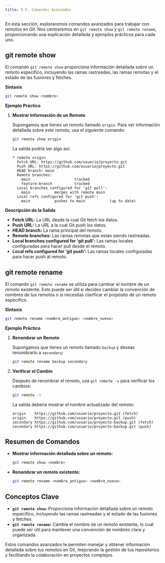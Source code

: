 ```yaml
---
title: 5.5. Comandos Avanzados
---
```


En esta sección, exploraremos comandos avanzados para trabajar con remotos en Git. Nos centraremos en `git remote show` y `git remote rename`, proporcionando una explicación detallada y ejemplos prácticos para cada uno.

## git remote show

El comando `git remote show` proporciona información detallada sobre un remoto específico, incluyendo las ramas rastreadas, las ramas remotas y el estado de las fusiones y fetches.

**Sintaxis**

```bash
git remote show <nombre>
```

**Ejemplo Práctico**

1. **Mostrar Información de un Remoto**

   Supongamos que tienes un remoto llamado `origin`. Para ver información detallada sobre este remoto, usa el siguiente comando:

   ```bash
   git remote show origin
   ```

   La salida podría ser algo así:

   ```
   * remote origin
     Fetch URL: https://github.com/usuario/proyecto.git
     Push URL: https://github.com/usuario/proyecto.git
     HEAD branch: main
     Remote branches:
       main                    tracked
       feature-branch          tracked
     Local branches configured for 'git pull':
       main           merges with remote main
     Local refs configured for 'git push':
       main           pushes to main           (up to date)
   ```

**Descripción de la Salida**

- **Fetch URL:** La URL desde la cual Git fetch los datos.
- **Push URL:** La URL a la cual Git push los datos.
- **HEAD branch:** La rama principal del remoto.
- **Remote branches:** Las ramas remotas que están siendo rastreadas.
- **Local branches configured for 'git pull':** Las ramas locales configuradas para hacer pull desde el remoto.
- **Local refs configured for 'git push':** Las ramas locales configuradas para hacer push al remoto.

## git remote rename

El comando `git remote rename` se utiliza para cambiar el nombre de un remoto existente. Esto puede ser útil si decides cambiar la convención de nombres de tus remotos o si necesitas clarificar el propósito de un remoto específico.

**Sintaxis**

```bash
git remote rename <nombre_antiguo> <nombre_nuevo>
```

**Ejemplo Práctico**

1. **Renombrar un Remoto**

   Supongamos que tienes un remoto llamado `backup` y deseas renombrarlo a `secondary`:

   ```bash
   git remote rename backup secondary
   ```

2. **Verificar el Cambio**

   Después de renombrar el remoto, usa `git remote -v` para verificar los cambios:

   ```bash
   git remote -v
   ```

   La salida debería mostrar el nombre actualizado del remoto:

   ```
   origin    https://github.com/usuario/proyecto.git (fetch)
   origin    https://github.com/usuario/proyecto.git (push)
   secondary https://github.com/usuario/proyecto-backup.git (fetch)
   secondary https://github.com/usuario/proyecto-backup.git (push)
   ```

## Resumen de Comandos

- **Mostrar información detallada sobre un remoto:**
  ```bash
  git remote show <nombre>
  ```

- **Renombrar un remoto existente:**
  ```bash
  git remote rename <nombre_antiguo> <nombre_nuevo>
  ```

## Conceptos Clave

- **`git remote show`:** Proporciona información detallada sobre un remoto específico, incluyendo las ramas rastreadas y el estado de las fusiones y fetches.
- **`git remote rename`:** Cambia el nombre de un remoto existente, lo cual puede ser útil para mantener una convención de nombres clara y organizada.

Estos comandos avanzados te permiten manejar y obtener información detallada sobre tus remotos en Git, mejorando la gestión de tus repositorios y facilitando la colaboración en proyectos complejos.